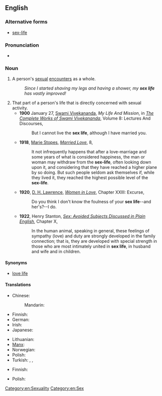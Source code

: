 ==English==

===Alternative forms===
* [[sex-life]]

===Pronunciation===
* {{IPA|/ˈsɛksˌlaɪf/}}

===Noun===
{{en-noun|head=[[sex]] [[life]]|sex lives}}

# {{rfv-sense}} A person's [[sexual]] [[encounter|encounters]] as a whole.
#: ''Since I started shaving my legs and having a shower, my '''sex life''' has vastly improved!''
# That part of a person's life that is directly concerned with sexual activity.
#* '''1900''' January 27, [[w:Swami Vivekananda|Swami Vivekananda]], ''My Life And Mission'', in ''[[s:The Complete Works of Swami Vivekananda/Volume 8/Lectures And Discourses/My Life And Mission|The Complete Works of Swami Vivekananda]]'', Volume 8: Lectures And Discourses,
#*: But I cannot live the '''sex life''', although I have married you.
#* '''1918''', [[w:Marie Stopes|Marie Stopes]], ''[[s:Married Love/8|Married Love]]'', 8,
#*: It not infrequently happens that after a love-marriage and some years of what is considered happiness, the man or woman may withdraw from the '''sex-life''', often looking down upon it, and considering that they have reached a higher plane by so doing. But such people seldom ask themselves if, while they lived it, they reached the highest possible level of the '''sex-life'''.
#* '''1920''', [[w:D. H. Lawrence|D. H. Lawrence]], ''[[s:Women in Love/Chapter XXIII|Women in Love]]'', Chapter XXIII: Excurse,
#*: Do you think I don't know the foulness of your '''sex life'''--and her's?--I do.
#* '''1922''', Henry Stanton, ''[[s:Sex/Chapter X|Sex: Avoided Subjects Discussed in Plain English]]'', Chapter X,
#*: In the human animal, speaking in general, these feelings of sympathy (love) and duty are strongly developed in the family connection; that is, they are developed with special strength in those who are most intimately united in '''sex life''', in husband and wife and in children.

====Synonyms====
* [[love life]]

====Translations====
{{trans-top|frequency and quality of a person's sexual encounters}}
* Chinese:
*: Mandarin: {{t-|cmn|性生活|tr=xìngshēnghuó|sc=Hani}}
* Finnish: {{t-|fi|sukupuolielämä}}
* German: {{t|de|Liebesleben|n}}
* Irish: {{t-|ga|saol gnéis|m|xs=Irish}}
* Japanese: {{t|ja|性生活|tr=seiseikatsu|sc=Jpan}}
{{trans-mid}}
* Lithuanian: {{t-|lt|lytinis gyvenimas|m|xs=Lithuanian}}
* [[Manx]]: {{t-|gv|bea cheintyssagh|f|xs=Manx}}
* Norwegian: {{t|no|sexliv|n}}
* Polish: {{t|pl|życie seksualne|n}}
* Turkish: {{t|tr|cinsel yaşam}}, {{t|tr|cinsel hayat}}, {{t|tr|seks hayatı}}
{{trans-bottom}}
{{trans-top|the part of a person's life that directly concerns sexual activity}}
* Finnish: {{t|fi|sukupuolielämä}}
{{trans-mid}}
* Polish: {{t|pl|życie seksualne|n}}
{{trans-bottom}}

[[Category:en:Sexuality]]
[[Category:en:Sex]]